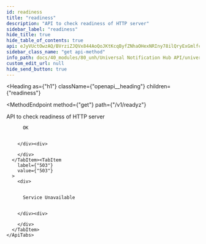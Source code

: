 ```yaml
---
id: readiness
title: "readiness"
description: "API to check readiness of HTTP server"
sidebar_label: "readiness"
hide_title: true
hide_table_of_contents: true
api: eJyVUctOwzAQ/BVrziZJQVx844AoQoJKtKcqByfZNhaOHexNRIny78ilQryExGmlfczMzkxgvY9QW0QKIwWUEg3FOpiejXdQuFrdCvaibql+EoF0YxzFKPxOLNfrlTidSQSKvXeRItSE86JI5SvSwx1micvi4ufokcJoahIbp0dtrK4sYZ4lOuLWN1DYE0Oi19xCIR8XeVJyeIU86U4vTBiChULL3Ks8H1ybWV9re9bQaDO9N9b3sR2qrPYd5lLCuJ1PWtiwJShsnElQ2op7z2Znap3kieVQ4TdXdj6IP0/S5H19kRVZkb7vfeROu8TqdJdIPyz9zjGh9o7J8T9C4EOfMJleOO+tNi5xHl2ZTuZtMS6OaR3tKyVaHzm1p6nSkTbBznNqPw8UDlDbUmLUwRwTUdvycyY312vM8xtz0sNh
sidebar_class_name: "get api-method"
info_path: docs/40_modules/80_unh/Universal Notification Hub API/universal-notification-hub
custom_edit_url: null
hide_send_button: true
---
```



<Heading
  as={"h1"}
  className={"openapi__heading"}
  children={"readiness"}
>
</Heading>

<MethodEndpoint
  method={"get"}
  path={"/v1/readyz"}
>
  
</MethodEndpoint>



API to check readiness of HTTP server

<div>
  <div>
    <ApiTabs
      label={undefined}
      id={undefined}
    >
      <TabItem
        label={"200"}
        value={"200"}
      >
        <div>
          
          
          OK
          
          
        </div><div>
          
        </div>
      </TabItem><TabItem
        label={"503"}
        value={"503"}
      >
        <div>
          
          
          Service Unavailable
          
          
        </div><div>
          
        </div>
      </TabItem>
    </ApiTabs>
  </div>
</div>
      